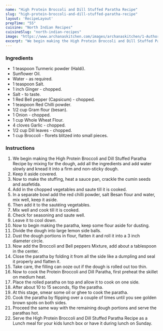 ---
name: "High Protein Broccoli and Dill Stuffed Paratha Recipe"
slug: "high-protein-broccoli-and-dill-stuffed-paratha-recipe"
layout: 'RecipeLayout'
prepTime: "55"
cuisine: "North Indian Recipes"
cuisineSlug: "north-indian-recipes"
image: "https://www.archanaskitchen.com/images/archanaskitchen/1-Author/sibyl_sunitha/High_Protein_Broccoli_and_Dill_Stuffed_Paratha_Recipe.jpg"
excerpt: "We begin making the High Protein Broccoli and Dill Stuffed Paratha Recipe by mixing for the dough, add all the ingredients and add water slowly and knead it into a firm and non-sticky dough"
---

### Ingredients

- 1 teaspoon Turmeric powder (Haldi).
- Sunflower Oil.
- Water - as required.
- 1 teaspoon Salt.
- 1 inch Ginger - chopped.
- Salt - to taste.
- 1 Red Bell pepper (Capsicum) - chopped.
- 1 teaspoon Red Chilli powder.
- 1/2 cup Gram flour (besan).
- 1 Onion - chopped.
- 1 cup Whole Wheat Flour.
- 4 cloves Garlic - chopped.
- 1/2 cup Dill leaves - chopped.
- 1 cup Broccoli - florets blitzed into small pieces.

### Instructions

1. We begin making the High Protein Broccoli and Dill Stuffed Paratha Recipe by mixing for the dough, add all the ingredients and add water slowly and knead it into a firm and non-sticky dough.
1. Keep it aside covered.
1. Now to make the stuffing, heat a sauce pan, crackle the cumin seeds and asafetida.
1. Add in the chopped vegetables and saute till it is cooked.
1. In a separate bowl add the red chilli powder, salt Besan flour and water, mix well, keep it aside.
1. Then add it to the sautéing vegetables.
1. Mix well and cook till it is cooked.
1. Check for seasoning and saute well.
1. Leave it to cool down.
1. Now to begin making the paratha, keep some flour aside for dusting.
1. Divide the dough into large lemon side balls.
1. Dust the dough portions in flour, flatten it and roll it into a 3 inch diameter circle.
1. Now add the Broccoli and Bell peppers Mixture, add about a tablespoon in the center.
1. Close the paratha by folding it from all the side like a dumpling and seal it properly and flatten it.
1. Take care, the filling can ooze out if the dough is rolled out too thin.
1. Now to cook the Protein Broccoli and Dill Paratha, first preheat the skillet on medium heat.
1. Place the rolled paratha on top and allow it to cook on one side.
1. After about 10 to 15 seconds, flip the paratha.
1. At this stage, smear some oil or ghee to cook the paratha.
1. Cook the paratha by flipping over a couple of times until you see golden brown spots on both sides.
1. Proceed the same way with the remaining dough portions and serve the parathas hot.
1. Serve the High Protein Broccoli and Dill Stuffed Paratha Recipe as a Lunch meal for your kids lunch box or have it during lunch on Sunday.
